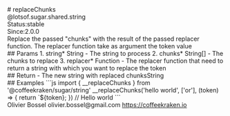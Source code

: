<div class="docmap-mdx">
# replaceChunks
<div class="_namespace">@lotsof.sugar.shared.string</div>
<div class="_metas">
<div class="_status"><span class="_status-label">Status:</span><span class="_status-value -stable">stable</span></div>
<div class="_since"><span class="_since-label">Since:</span><span class="_since-value">2.0.0</span></div>
</div>
<div class="_description">
Replace the passed "chunks" with the result of the passed replacer function.
The replacer function take as argument the token value
</div>
<div class="_params">
## Params
1. <span class="_name">string<span class="_required">*</span></span><span class="_default"></span> <span class="_type">String</span>
   - The string to process
2. <span class="_name">chunks<span class="_required">*</span></span><span class="_default"></span> <span class="_type">String[]</span>
   - The chunks to replace
3. <span class="_name">replacer<span class="_required">*</span></span><span class="_default"></span> <span class="_type">Function</span>
   - The replacer function that need to return a string with which you want to replace the token
</div>
<div class="_return">
## Return
- <span class="_description">The new string with replaced chunks</span><span class="_default"></span><span class="_type">String</span>
</div>
<div class="_examples">
## Examples
```js
import { __replaceChunks } from '@coffeekraken/sugar/string'
__replaceChunks('hello world', ['or'], (token) => {
     return `<span>${token}</span>;
}) // Hello w<span>or</span>ld
```
</div>
<div class="_author">
<span class="_name">Olivier Bossel</span>
<span class="_email">olivier.bossel@gmail.com</span>
<a href="https://coffeekraken.io" target="_blank" class="_url">https://coffeekraken.io</a>
</div>
</div>